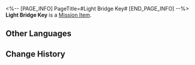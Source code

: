 <%-- [PAGE_INFO]
PageTitle=#Light Bridge Key#
[END_PAGE_INFO] --%>
{{Item Infobox
|id          = 149960
|image       = Item Light Bridge Key.png{{subst:void|<!--$UPLOAD:<<SpriteOutput/ItemFigures/140084.png>-<Item Light Bridge Key.png>-<Item Icons>>-->}}
|type        = Mission Item
|invCategory = Missions
|rarity      = 1
|effect      = 
|description = 
}}
'''Light Bridge Key''' is a [[Mission Item]].

==Other Languages==
{{Other Languages
|en   = Light Bridge Key
|zhs  = 光桥钥匙
|zht  = 光橋鑰匙
|ja   = 光の橋の鍵
|ko   = 빛나는 다리의 열쇠
|es   = Llave del puente luminoso
|fr   = Clé du pont léger
|ru   = Ключ от светящегося моста
|th   = กุญแจสะพานแสง
|vi   = Chìa Khóa Cầu Ánh Sáng
|de   = Schlüssel zur Lichtbrücke
|id   = Kunci Jembatan Bercahaya
|pt   = Chave da Ponte de Luz
}}

==Change History==
{{Change History|1.0}}